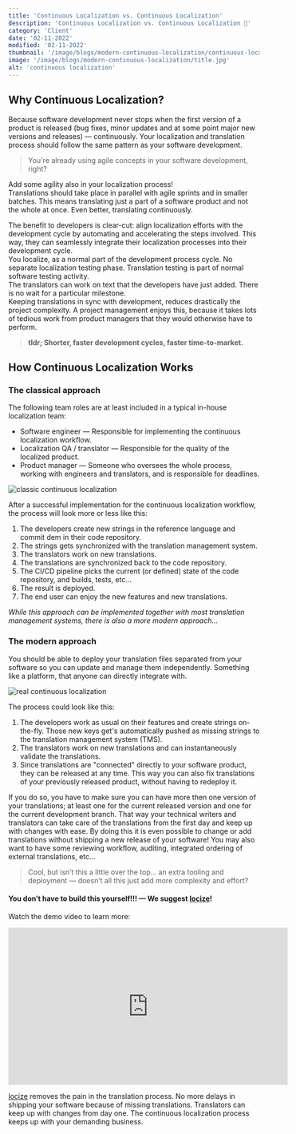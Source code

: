 ```yaml
---
title: 'Continuous Localization vs. Continuous Localization'
description: 'Continuous Localization vs. Continuous Localization 🤔'
category: 'Client'
date: '02-11-2022'
modified: '02-11-2022'
thumbnail: '/image/blogs/modern-continuous-localization/continuous-localization.jpg'
image: '/image/blogs/modern-continuous-localization/title.jpg'
alt: 'continuous localization'
---
```


## Why Continuous Localization?

Because software development never stops when the first version of a product is released (bug fixes, minor updates and at some point major new versions and releases) — continuously. Your localization and translation process should follow the same pattern as your software development.

>You're already using agile concepts in your software development, right?

Add some agility also in your localization process!
<br />
Translations should take place in parallel with agile sprints and in smaller batches. This means translating just a part of a software product and not the whole at once. Even better, translating continuously.

The benefit to developers is clear-cut: align localization efforts with the development cycle by automating and accelerating the steps involved. This way, they can seamlessly integrate their localization processes into their development cycle.
<br />
You localize, as a normal part of the development process cycle. No separate localization testing phase. Translation testing is part of normal software testing activity.
<br />
The translators can work on text that the developers have just added. There is no wait for a particular milestone.
<br />
Keeping translations in sync with development, reduces drastically the project complexity. A project management enjoys this, because it takes lots of tedious work from product managers that they would otherwise have to perform.

>**tldr; Shorter, faster development cycles, faster time-to-market.**


## How Continuous Localization Works

### The classical approach

The following team roles are at least included in a typical in-house localization team:

- Software engineer — Responsible for implementing the continuous localization workflow.
- Localization QA / translator — Responsible for the quality of the localized product.
- Product manager — Someone who oversees the whole process, working with engineers and translators, and is responsible for deadlines.

![](/image/blogs/modern-continuous-localization/classic-continuous-localization.png "classic continuous localization")

After a successful implementation for the continuous localization workflow, the process will look more or less like this:

1. The developers create new strings in the reference language and commit dem in their code repository.
2. The strings gets synchronized with the translation management system.
3. The translators work on new translations.
4. The translations are synchronized back to the code repository.
5. The CI/CD pipeline picks the current (or defined) state of the code repository, and builds, tests, etc...
6. The result is deployed.
7. The end user can enjoy the new features and new translations.

*While this approach can be implemented together with most translation management systems, there is also a more modern approach...*

### The modern approach

You should be able to deploy your translation files separated from your software so you can update and manage them independently. Something like a platform, that anyone can directly integrate with.

![](/image/blogs/modern-continuous-localization/real-continuous-localization.png "real continuous localization")

The process could look like this:

1. The developers work as usual on their features and create strings on-the-fly. Those new keys get's automatically pushed as missing strings to the translation management system (TMS).
2. The translators work on new translations and can instantaneously validate the translations.
3. Since translations are "connected" directly to your software product, they can be released at any time. This way you can also fix translations of your previously released product, without having to redeploy it.

If you do so, you have to make sure you can have more then one version of your translations; at least one for the current released version and one for the current development branch. That way your technical writers and translators can take care of the translations from the first day and keep up with changes with ease. By doing this it is even possible to change or add translations without shipping a new release of your software!
You may also want to have some reviewing workflow, auditing, integrated ordering of external translations, etc...

>Cool, but isn’t this a little over the top… an extra tooling and deployment — doesn’t all this just add more complexity and effort?

#### You don’t have to build this yourself!!! — We suggest [locize](https://locize.com)!

Watch the demo video to learn more:
<iframe width="560" height="315" style={{display: "block", marginLeft: 'auto', marginRight: 'auto'}} src="https://www.youtube-nocookie.com/embed/ds-yEEYP1Ks" title="YouTube video player" frameBorder="0" allow="accelerometer; autoplay; clipboard-write; encrypted-media; gyroscope; picture-in-picture" allowFullScreen></iframe>

[locize](https://locize.com) removes the pain in the translation process. No more delays in shipping your software because of missing translations. Translators can keep up with changes from day one. The continuous localization process keeps up with your demanding business.

